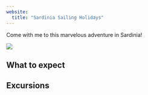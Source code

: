 ```yaml
---
website:  
  title: "Sardinia Sailing Holidays"
---
```


Come with me to this marvelous adventure in Sardinia!

![](img/boat1.png)


## What to expect

## Excursions 
